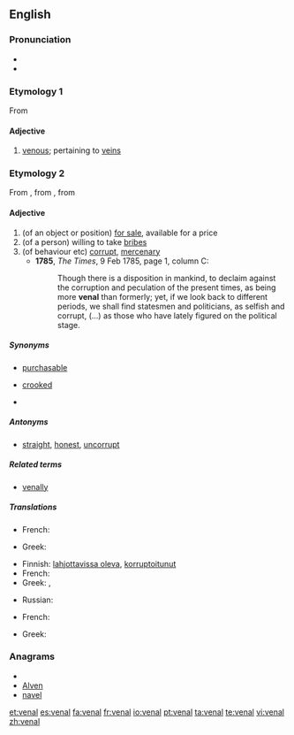 {{also|vénal}}
==English==

===Pronunciation===
* {{IPA|/'vi:nəl/}}
* {{rhymes|iːnəl}}

===Etymology 1===
From {{etyl|la|en}} {{term|vena||lang=la}}

====Adjective====
{{en-adj}}

# [[venous]]; pertaining to [[vein]]s

===Etymology 2===
From {{etyl|fr|en}} {{term|venal|lang=fr}}, from {{etyl|la|en}} {{term|venalis||lang=la}}, from {{term|venum||lang=la|something for sale}}

====Adjective====
{{en-adj}}

# (of an object or position) [[for sale]], available for a price
# (of a person) willing to take [[bribe]]s
# (of behaviour etc) [[corrupt]], [[mercenary]]
#* '''1785''', ''The Times'', 9 Feb 1785, page 1, column C:
#*: Though there is a disposition in mankind, to declaim against the corruption and peculation of the present times, as being more '''venal''' than formerly; yet, if we look back to different periods, we shall find statesmen and politicians, as selfish and corrupt, (...) as those who have lately figured on the political stage.

=====Synonyms=====
* {{sense|for sale}} [[purchasable]]
* {{sense|willing to take bribes}} [[crooked]]
* {{sense|mercenary}}

=====Antonyms=====
* {{sense|willing to take bribes}} [[straight]], [[honest]], [[uncorrupt]]

=====Related terms=====
* [[venally]]

=====Translations=====
{{trans-top|for sale, available for a price}}
* French: {{t+|fr|vénal}}
{{trans-mid}}
* Greek: {{t|el|παραδόπιστος|m|tr=paraδópistos}}
{{trans-bottom}}

{{trans-top|willing to take bribes}}
* Finnish: [[lahjottavissa oleva]], [[korruptoitunut]]
* French: {{t+|fr|vénal}}
* Greek: {{t|el|αργυρώνητος|m|tr=argirónitos}},  {{t|el|δωροδοκούμενος|m|tr=δoroδokoúmenos}}
{{trans-mid}}
* Russian: {{t+|ru|продажный}}
{{trans-bottom}}

{{trans-top|corrupt, mercenary}}
* French: {{t+|fr|vénal}}
{{trans-mid}}
* Greek: {{t|el|παραδόπιστος|m|tr=paraδópistos}}
{{trans-bottom}}

===Anagrams===
* {{alphagram|aelnv}}
* [[Alven#English|Alven]]
* [[navel#English|navel]]

[[et:venal]]
[[es:venal]]
[[fa:venal]]
[[fr:venal]]
[[io:venal]]
[[pt:venal]]
[[ta:venal]]
[[te:venal]]
[[vi:venal]]
[[zh:venal]]